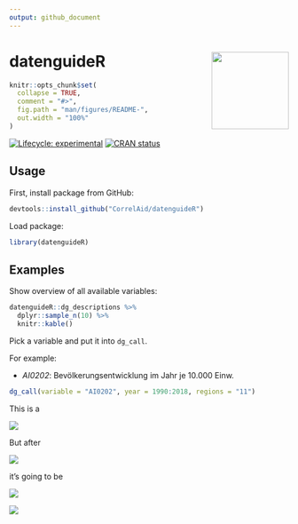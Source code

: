 ```yaml
---
output: github_document
---
```


<!-- README.md is generated from README.Rmd. Please edit that file -->

# datenguideR <img src='man/figures/logo.png' align="right" height="139" />


```r
knitr::opts_chunk$set(
  collapse = TRUE,
  comment = "#>",
  fig.path = "man/figures/README-",
  out.width = "100%"
)


```


<!-- badges: start -->
[![Lifecycle: experimental](https://img.shields.io/badge/lifecycle-experimental-orange.svg)](https://www.tidyverse.org/lifecycle/#experimental)
[![CRAN status](https://www.r-pkg.org/badges/version/Projects)](https://cran.r-project.org/package=Projects)
<!-- badges: end -->


## Usage

First, install package from GitHub:

```r
devtools::install_github("CorrelAid/datenguideR")
```


Load package:

```r
library(datenguideR)
```



## Examples

Show overview of all available variables:

```r
datenguideR::dg_descriptions %>%
  dplyr::sample_n(10) %>% 
  knitr::kable()
```

Pick a variable and put it into `dg_call`.

For example:

+ *AI0202*: Bevölkerungsentwicklung im Jahr je 10.000 Einw.


```r
dg_call(variable = "AI0202", year = 1990:2018, regions = "11")
```



This is a

![](http://www.wipsociology.org/wp-content/uploads/2017/12/banner.png)

But after 

![](https://media1.tenor.com/images/72bf7922ac0b07b2f7f8f630e4ae01d2/tenor.gif?itemid=11364811)

it's going to be 

![](https://media.giphy.com/media/5fQyd7jM58m5y/giphy.gif)


![](https://media.giphy.com/media/26n6xUPFFv1DtdO80/giphy.gif)


